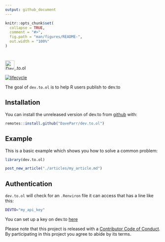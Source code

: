 ```yaml
---
output: github_document
---
```


<!-- README.md is generated from README.Rmd. Please edit that file -->

```r
knitr::opts_chunk$set(
  collapse = TRUE,
  comment = "#>",
  fig.path = "man/figures/README-",
  out.width = "100%"
)
```
# <a href="https://dev.to/daveparr">
  <img src="https://d2fltix0v2e0sb.cloudfront.net/dev-badge.svg" alt="Dave Parr's DEV Profile" height="30" width="30">
</a>.to.ol

<!-- badges: start -->
[![lifecycle](https://img.shields.io/badge/lifecycle-experimental-orange.svg)](https://www.tidyverse.org/lifecycle/#experimental)
<!-- badges: end -->

The goal of `dev.to.ol` is to help R users publish to dev.to

## Installation

You can install the unreleased version of dev.to from [github](www.github.com) with:

``` r
remotes::install.github("DaveParr/dev.to.ol")
```

## Example

This is a basic example which shows you how to solve a common problem:

```r
library(dev.to.ol)

post_new_article("./articles/my_article.md")
```

## Authentication

`dev.to.ol` will check for an `.Renviron` file it can access that has a line like this:

``` sh
DEVTO="my_api_key"
```

You can set up a key on dev.to [here](https://dev.to/settings/account)

Please note that this project is released with a [Contributor Code of Conduct](CODE_OF_CONDUCT.md).
By participating in this project you agree to abide by its terms.
